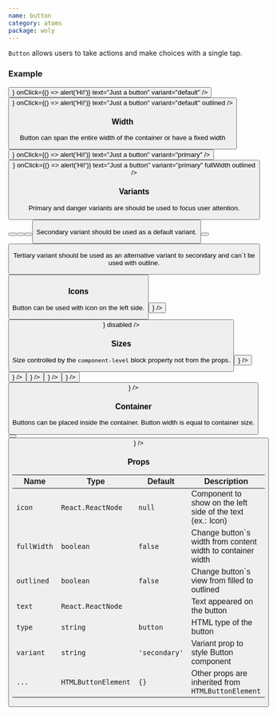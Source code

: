 ```yaml
---
name: button
category: atoms
package: woly
---
```



`Button` allows users to take actions and make choices with a single tap.

### Example

<Playground>
  <Button
    icon={<IconSearch />}
    onClick={() => alert('Hi!')}
    text="Just a button"
    variant="default"
  />
  <Button
    icon={<IconSearch />}
    onClick={() => alert('Hi!')}
    text="Just a button"
    variant="default"
    outlined
  />
</Playground>

### Width

Button can span the entire width of the container or have a fixed width

<Playground direction="horizontal">
  <Button
    icon={<IconSearch />}
    onClick={() => alert('Hi!')}
    text="Just a button"
    variant="primary"
  />
  <Button
    icon={<IconSearch />}
    onClick={() => alert('Hi!')}
    text="Just a button"
    variant="primary"
    fullWidth
    outlined
  />
</Playground>

### Variants

Primary and danger variants are should be used to focus user attention.

<Playground>
  <Button text="The main action on the page" variant="primary" />
  <Button text="The main action on the page" variant="primary" outlined />
  <Button text="Alternative action" variant="danger" outlined />
  <Button text="Alternative action" variant="danger" />
</Playground>

Secondary variant should be used as a default variant.

<Playground>
  <Button text="Alternative action" variant="secondary" />
  <Button text="Alternative action" variant="secondary" outlined />
</Playground>

Tertiary variant should be used as an alternative variant to secondary and can`t be used with outline.

<Playground>
  <Button text="Alternative action" variant="tertiary" />
</Playground>

### Icons

Button can be used with icon on the left side.

<Playground>
  <Button text="Icon on the left" variant="primary" icon={<IconPlus />} />
  <Button text="Disabled button" variant="primary" icon={<IconSearch />} disabled />
</Playground>

### Sizes

Size controlled by the `component-level` block property not from the props.

<Playground>
  <block.N>
    <Button variant="primary" text="None" icon={<IconPlus />} />
  </block.N>
  <block.S>
    <Button variant="primary" text="Small" icon={<IconPlus />} />
  </block.S>
  <block.M>
    <Button variant="primary" text="Normal" icon={<IconPlus />} />
  </block.M>
  <block.L>
    <Button variant="primary" text="Large" icon={<IconPlus />} />
  </block.L>
  <block.XL>
    <Button variant="primary" text="Extra Large" icon={<IconPlus />} />
  </block.XL>
  <block.H>
    <Button variant="primary" text="Huge" icon={<IconPlus />} />
  </block.H>
</Playground>

### Container

Buttons can be placed inside the container. Button width is equal to container size.

<Playground direction="horizontal">
  <block.S>
    <Button variant="primary" text="Small" />
  </block.S>
  <block.S>
    <Button variant="primary" text="Small" icon={<IconPlus />} />
  </block.S>
</Playground>

### Props

| Name       | Type                | Default       | Description                                                |
| ---------- | ------------------- | ------------- | ---------------------------------------------------------- |
| `icon`     | `React.ReactNode`   | `null`        | Component to show on the left side of the text (ex.: Icon) |
| `fullWidth`| `boolean`           | `false`       | Change button`s width from content width to container width|
| `outlined` | `boolean`           | `false`       | Change button`s view from filled to outlined               |
| `text`     | `React.ReactNode`   |               | Text appeared on the button                                |
| `type`     | `string`            | `button`      | HTML type of the button                                    |
| `variant`  | `string`            | `'secondary'` | Variant prop to style Button component                     |
| `...`      | `HTMLButtonElement` | `{}`          | Other props are inherited from `HTMLButtonElement`         |
